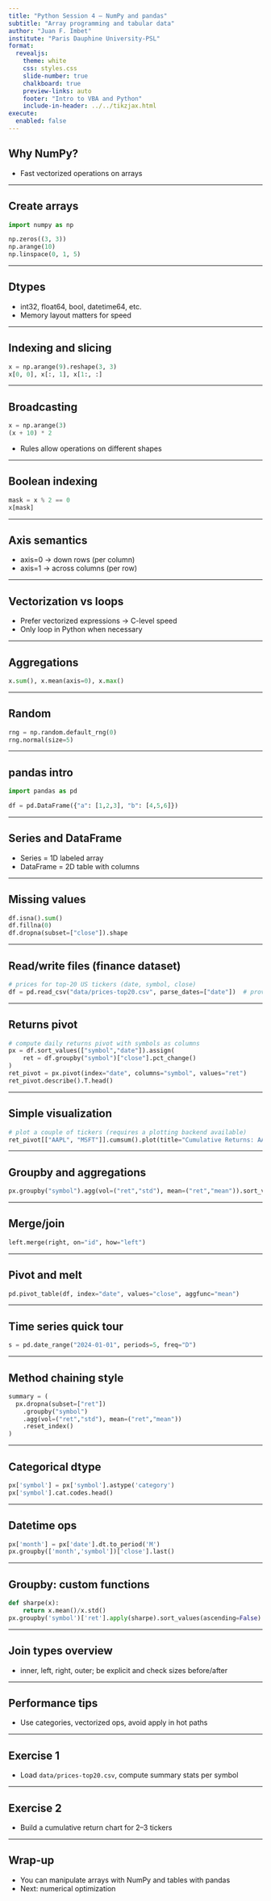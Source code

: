 ```yaml
---
title: "Python Session 4 — NumPy and pandas"
subtitle: "Array programming and tabular data"
author: "Juan F. Imbet"
institute: "Paris Dauphine University-PSL"
format:
  revealjs:
    theme: white
    css: styles.css
    slide-number: true
    chalkboard: true
    preview-links: auto
    footer: "Intro to VBA and Python"
    include-in-header: ../../tikzjax.html
execute:
  enabled: false
---
```


## Why NumPy?

- Fast vectorized operations on arrays


---

## Create arrays

```python
import numpy as np

np.zeros((3, 3))
np.arange(10)
np.linspace(0, 1, 5)
```

---

## Dtypes

- int32, float64, bool, datetime64, etc.
- Memory layout matters for speed

---

## Indexing and slicing

```python
x = np.arange(9).reshape(3, 3)
x[0, 0], x[:, 1], x[1:, :]
```

---

## Broadcasting

```python
x = np.arange(3)
(x + 10) * 2
```

- Rules allow operations on different shapes

---

## Boolean indexing

```python
mask = x % 2 == 0
x[mask]
```

---

## Axis semantics

- axis=0 → down rows (per column)
- axis=1 → across columns (per row)

---

## Vectorization vs loops

- Prefer vectorized expressions → C-level speed
- Only loop in Python when necessary

---

## Aggregations

```python
x.sum(), x.mean(axis=0), x.max()
```

---

## Random

```python
rng = np.random.default_rng(0)
rng.normal(size=5)
```

---

## pandas intro

```python
import pandas as pd

df = pd.DataFrame({"a": [1,2,3], "b": [4,5,6]})
```

---

## Series and DataFrame

- Series = 1D labeled array
- DataFrame = 2D table with columns

---

## Missing values

```python
df.isna().sum()
df.fillna(0)
df.dropna(subset=["close"]).shape
```

---

## Read/write files (finance dataset)

```python
# prices for top-20 US tickers (date, symbol, close)
df = pd.read_csv("data/prices-top20.csv", parse_dates=["date"])  # provided by fetch_prices.py
```

---

## Returns pivot

```python
# compute daily returns pivot with symbols as columns
px = df.sort_values(["symbol","date"]).assign(
    ret = df.groupby("symbol")["close"].pct_change()
)
ret_pivot = px.pivot(index="date", columns="symbol", values="ret")
ret_pivot.describe().T.head()
```

---

## Simple visualization

```python
# plot a couple of tickers (requires a plotting backend available)
ret_pivot[["AAPL", "MSFT"]].cumsum().plot(title="Cumulative Returns: AAPL vs MSFT")
```

---

## Groupby and aggregations

```python
px.groupby("symbol").agg(vol=("ret","std"), mean=("ret","mean")).sort_values("vol", ascending=False).head()
```

---

## Merge/join

```python
left.merge(right, on="id", how="left")
```

---

## Pivot and melt

```python
pd.pivot_table(df, index="date", values="close", aggfunc="mean")
```

---

## Time series quick tour

```python
s = pd.date_range("2024-01-01", periods=5, freq="D")
```

---

## Method chaining style

```python
summary = (
  px.dropna(subset=["ret"])  
    .groupby("symbol")
    .agg(vol=("ret","std"), mean=("ret","mean"))
    .reset_index()
)
```

---

## Categorical dtype

```python
px['symbol'] = px['symbol'].astype('category')
px['symbol'].cat.codes.head()
```

---

## Datetime ops

```python
px['month'] = px['date'].dt.to_period('M')
px.groupby(['month','symbol'])['close'].last()
```

---

## Groupby: custom functions

```python
def sharpe(x):
    return x.mean()/x.std()
px.groupby('symbol')['ret'].apply(sharpe).sort_values(ascending=False).head()
```

---

## Join types overview

- inner, left, right, outer; be explicit and check sizes before/after

---

## Performance tips

- Use categories, vectorized ops, avoid apply in hot paths

---

## Exercise 1

- Load `data/prices-top20.csv`, compute summary stats per symbol

---

## Exercise 2

- Build a cumulative return chart for 2–3 tickers

---

## Wrap‑up

- You can manipulate arrays with NumPy and tables with pandas
- Next: numerical optimization
